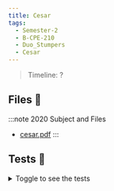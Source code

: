 ```yaml
---
title: Cesar
tags:
  - Semester-2
  - B-CPE-210
  - Duo_Stumpers
  - Cesar
---
```

> Timeline: ?


## Files 📂

:::note 2020 Subject and Files
- [cesar.pdf](https://github.com/Studio-17/Epitech-Subjects/raw/main/Semester-2/B-CPE-210/Duo_Stumpers/Cesar/cesar.pdf)
:::

## Tests 🤖
<details>
  <summary>Toggle to see the tests</summary>
  <div>
Yo
  </div>
</details>

